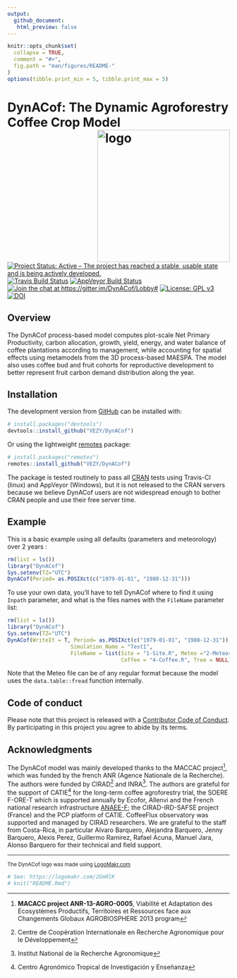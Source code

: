 ```yaml
---
output:
  github_document:
   html_preview: false
---
```


  <!-- README.md is generated from README.Rmd. Please edit that file -->

```r
knitr::opts_chunk$set(
  collapse = TRUE,
  comment = "#>",
  fig.path = "man/figures/README-"
)
options(tibble.print_min = 5, tibble.print_max = 5)
```
  

# DynACof: The Dynamic Agroforestry Coffee Crop Model <img src="man/figures/logo.png" alt="logo" width="300" align="right" />
<!-- <img src="man/figures/logo.png" alt="logo" style="width:30%;height:auto;" align="right" /> -->
[![Project Status: Active – The project has reached a stable, usable state and is being actively developed.](http://www.repostatus.org/badges/latest/active.svg)](http://www.repostatus.org/#active)
[![Travis Build Status](https://travis-ci.com/VEZY/DynACof.svg?branch=master)](https://travis-ci.com/VEZY/DynACof)
[![AppVeyor Build Status](https://ci.appveyor.com/api/projects/status/github/VEZY/DynACof?branch=master&svg=true)](https://ci.appveyor.com/project/VEZY/DynACof)
[![Join the chat at https://gitter.im/DynACof/Lobby#](https://badges.gitter.im/DynACof/Lobby.svg?token=1d2e733532f5122f05de&branch=master)](https://gitter.im/DynACof/Lobby?utm_source=badge&utm_medium=badge&utm_campaign=pr-badge&utm_content=badge) 
[![License: GPL v3](https://img.shields.io/badge/License-GPL%20v3-blue.svg)](https://www.gnu.org/licenses/gpl-3.0)
[![DOI](https://zenodo.org/badge/125098628.svg)](https://zenodo.org/badge/latestdoi/125098628)


## Overview

The DynACof process-based model computes plot-scale Net Primary Productivity, carbon allocation, growth, yield,
energy, and water balance of coffee plantations according to management, while accounting for spatial effects using
metamodels from the 3D process-based MAESPA. The model also uses coffee bud and fruit cohorts for reproductive
development to better represent fruit carbon demand distribution along the year.

## Installation

The development version from [GitHub](https://github.com/) can be installed with:

``` r
# install.packages("devtools")
devtools::install_github("VEZY/DynACof")
```

Or using the lightweight [remotes](https://github.com/r-lib/remotes#readme) package: 

``` r
# install.packages("remotes")
remotes::install_github("VEZY/DynACof")
```

The package is tested routinely to pass all [CRAN](https://CRAN.R-project.org) tests using Travis-CI (linux) and AppVeyor (Windows), but it is not released to the CRAN servers because we believe DynACof users are not widespread enough to bother CRAN people and use their free server time.

## Example

This is a basic example using all defaults (parameters and meteorology) over 2 years :

```r
rm(list = ls())
library("DynACof")
Sys.setenv(TZ="UTC")
DynACof(Period= as.POSIXct(c("1979-01-01", "1980-12-31")))
```

To use your own data, you'll have to tell DynACof where to find it using `Inpath` parameter, and what is the 
files names with the `FileName` parameter list:  
```r
rm(list = ls())
library("DynACof")
Sys.setenv(TZ="UTC")
DynACof(WriteIt = T, Period= as.POSIXct(c("1979-01-01", "1980-12-31")),Inpath = "1-Input/Aquiares/",
                    Simulation_Name = "Test1",
                    FileName = list(Site = "1-Site.R", Meteo ="2-Meteorology.txt", Soil = "3-Soil.R",
                                    Coffee = "4-Coffee.R", Tree = NULL))
```
  
Note that the Meteo file can be of any regular format because the 
model uses the `data.table::fread` function internally.

## Code of conduct

Please note that this project is released with a [Contributor Code of Conduct](CODE_OF_CONDUCT.md). By participating in this project you agree to abide by its terms.

## Acknowledgments

The DynACof model was mainly developed thanks to the MACCAC project^[**MACACC project ANR-13-AGRO-0005**,
Viabilité et Adaptation des Ecosystèmes Productifs, Territoires et Ressources face aux Changements Globaux 
AGROBIOSPHERE 2013 program], which was funded by the french ANR (Agence Nationale de la Recherche). The authors were funded by 
CIRAD^[Centre de Coopération Internationale en Recherche Agronomique pour le Développement] and INRA^[Institut National de la Recherche Agronomique]. The authors are grateful for the support of CATIE^[Centro Agronómico Tropical de Investigación y Enseñanza] for the long-term coffee agroforestry trial, the SOERE F-ORE-T which is supported annually by Ecofor, Allenvi and the French national research infrastructure [ANAEE-F](http://www.anaee-france.fr/fr/); the CIRAD-IRD-SAFSE project (France) and the PCP platform of CATIE. CoffeeFlux observatory was supported and managed by CIRAD researchers. We are grateful to the staff from Costa-Rica, in particular Alvaro Barquero, Alejandra Barquero, Jenny Barquero, Alexis Perez, Guillermo Ramirez, Rafael Acuna, Manuel Jara, Alonso Barquero for their technical and field support.

---

<sub>The DynACof logo was made using <a href="http://logomakr.com" title="Logo Makr">LogoMakr.com</a> </sub>  
```r
# See: https://logomakr.com/2GmRlK
# knit("README.Rmd")
```

